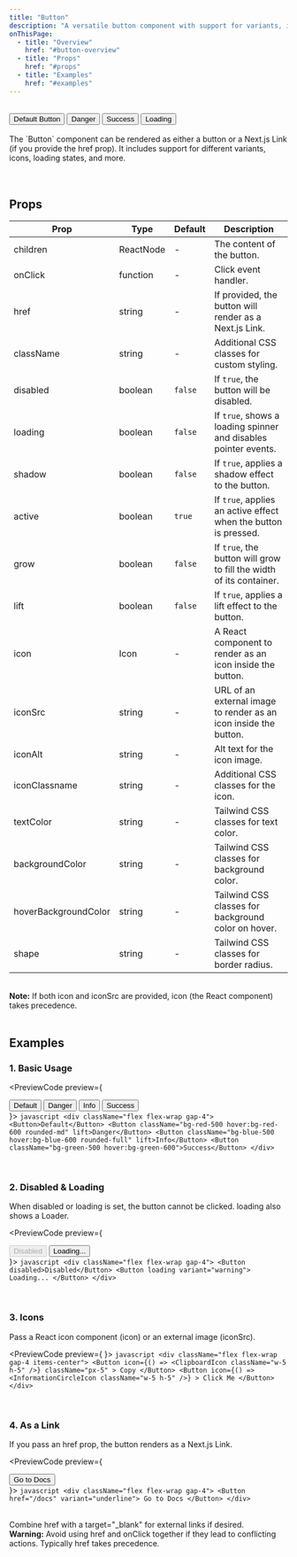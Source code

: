 ```yaml
---
title: "Button"
description: "A versatile button component with support for variants, icons, loading states, and more."
onThisPage:
  - title: "Overview"
    href: "#button-overview"
  - title: "Props"
    href: "#props"
  - title: "Examples"
    href: "#examples"
---
```


<div id="button-overview" />

<Divider />

<br/>

<div className="flex items-center flex-col gap-4 mb-8">
    <Button>Default Button</Button>
    <Button className="bg-red-500 hover:bg-red-600" lift>Danger</Button>
    <Button className="bg-green-500 hover:bg-green-400" grow>Success</Button>
    <Button loading>Loading</Button>
</div>

<br/>

<div>
    The `Button` component can be rendered as either a
    <InlineHighlight type="code">button</InlineHighlight> or a Next.js <InlineHighlight type="code">Link</InlineHighlight> (if you provide the <InlineHighlight type="code">href</InlineHighlight> prop).
    It includes support for different variants, icons, loading states, and more.
</div>

<br/>
<Divider />
<br/>

<div id="props" />

## Props

| **Prop**             | **Type**         | **Default**              | **Description**                                                                                                         |
|----------------------|------------------|--------------------------|-------------------------------------------------------------------------------------------------------------------------|
| children             | ReactNode             | -                        | The content of the button.                                                                                             |
| onClick              | function         | -                        | Click event handler.                                                                                                   |
| href                 | string           | -                        | If provided, the button will render as a Next.js <InlineHighlight type="code">Link</InlineHighlight>.                   |
| className            | string           | -                        | Additional CSS classes for custom styling.                                                                             |
| disabled             | boolean          | `false`                  | If `true`, the button will be disabled.                                                                                 |
| loading              | boolean          | `false`                  | If `true`, shows a loading spinner and disables pointer events.                                                          |
| shadow               | boolean          | `false`                  | If `true`, applies a shadow effect to the button.                                                                       |
| active               | boolean          | `true`                   | If `true`, applies an active effect when the button is pressed.                                                         |
| grow                 | boolean          | `false`                  | If `true`, the button will grow to fill the width of its container.                                                      |
| lift                 | boolean          | `false`                  | If `true`, applies a lift effect to the button.                                                                         |
| icon                 | Icon             | -                        | A React component to render as an icon inside the button.                                                               |
| iconSrc             | string           | -                        | URL of an external image to render as an icon inside the button.                                                         |
| iconAlt             | string           | -                        | Alt text for the icon image.                                                                                            |
| iconClassname        | string           | -                        | Additional CSS classes for the icon.                                                                                   |
| textColor            | string           | -                        | Tailwind CSS classes for text color.                                                                                    |
| backgroundColor      | string           | -                        | Tailwind CSS classes for background color.                                                                              |
| hoverBackgroundColor | string           | -                        | Tailwind CSS classes for background color on hover.                                                                     |
| shape                | string           | -                        | Tailwind CSS classes for border radius.                                                                                 |

<br/>
<Info>
    <strong>Note:</strong> If both <InlineHighlight>icon</InlineHighlight> and <InlineHighlight>iconSrc</InlineHighlight> are provided, <InlineHighlight>icon</InlineHighlight> (the React component) takes precedence.
</Info>

<br/>
<Divider />
<br/>

<div id="examples" />

## Examples

### 1. Basic Usage

<PreviewCode preview={
    <div className="flex flex-wrap gap-4">
        <Button>Default</Button>
        <Button className="bg-red-500 hover:bg-red-600 rounded-md" lift>Danger</Button>
        <Button className="bg-blue-500 hover:bg-blue-600 rounded-full" lift>Info</Button>
        <Button className="bg-green-500 hover:bg-green-600">Success</Button>
    </div>
}>
    ```javascript
    <div className="flex flex-wrap gap-4">
        <Button>Default</Button>
        <Button className="bg-red-500 hover:bg-red-600 rounded-md" lift>Danger</Button>
        <Button className="bg-blue-500 hover:bg-blue-600 rounded-full" lift>Info</Button>
        <Button className="bg-green-500 hover:bg-green-600">Success</Button>
    </div>
    ```
</PreviewCode>

<br />

### 2. Disabled & Loading
When <InlineHighlight>disabled</InlineHighlight> or <InlineHighlight>loading</InlineHighlight> is set, the button
cannot be clicked. <InlineHighlight>loading</InlineHighlight> also shows a <InlineHighlight>Loader</InlineHighlight>.

<PreviewCode preview={
    <div className="flex flex-wrap gap-4">
        <Button disabled>Disabled</Button>
        <Button loading variant="warning">
            Loading...
        </Button>
    </div>
}>
    ```javascript
    <div className="flex flex-wrap gap-4">
        <Button disabled>Disabled</Button>
        <Button loading variant="warning">
            Loading...
        </Button>
    </div>
    ```
</PreviewCode>

<br />

### 3. Icons
Pass a React icon component (<InlineHighlight>icon</InlineHighlight>) or an external image (<InlineHighlight>iconSrc</InlineHighlight>).

<PreviewCode preview={
    <ButtonIconDemo />
}>
    ```javascript
    <div className="flex flex-wrap gap-4 items-center">
        <Button
            icon={() => <ClipboardIcon className="w-5 h-5" />}
            className="px-5"
        >
            Copy
        </Button>
        <Button
            icon={() => <InformationCircleIcon className="w-5 h-5" />}
        >
            Click Me
        </Button>
    </div>
    ```
</PreviewCode>

<br />

### 4. As a Link
If you pass an <InlineHighlight>href</InlineHighlight> prop, the button renders as a Next.js <InlineHighlight>Link</InlineHighlight>.

<PreviewCode preview={
    <div className="flex flex-wrap gap-4">
        <Button href="/docs" variant="underline">
            Go to Docs
        </Button>
    </div>
}>
    ```javascript
    <div className="flex flex-wrap gap-4">
        <Button href="/docs" variant="underline">
            Go to Docs
        </Button>
    </div>
    ```
</PreviewCode>

<br />
<Tip>
    Combine <InlineHighlight>href</InlineHighlight> with a <InlineHighlight>target="_blank"</InlineHighlight>
    for external links if desired.
</Tip>

<br />
<Caution>
    <strong>Warning:</strong> Avoid using <InlineHighlight>href</InlineHighlight> and <InlineHighlight>onClick</InlineHighlight>
    together if they lead to conflicting actions. Typically <InlineHighlight>href</InlineHighlight> takes precedence.
</Caution>

<br />
<br />

